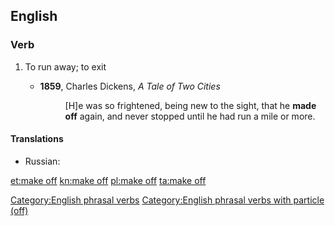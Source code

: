 ==English==

===Verb===
{{head|en|verb|head=to [[make]] [[off]]}}

# {{intransitive}} To run away; to exit
#* '''1859''', Charles Dickens, ''A Tale of Two Cities''
#*: [H]e was so frightened, being new to the sight, that he '''made off''' again, and never stopped until he had run a mile or more.

====Translations====
{{trans-top|to run away; to exit}}
* Russian: {{t|ru|убегать}}
{{trans-mid}}
{{trans-bottom}}

[[Category:English phrasal verbs]]
[[Category:English phrasal verbs with particle (off)]]

[[et:make off]]
[[kn:make off]]
[[pl:make off]]
[[ta:make off]]